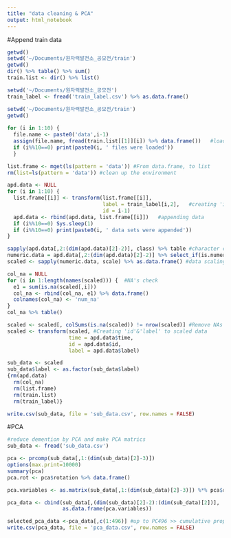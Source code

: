```yaml
---
title: "data cleaning & PCA"
output: html_notebook
---
```


#Append train data
```r
getwd()
setwd('~/Documents/원자력발전소_공모전/train')
getwd() 
dir() %>% table() %>% sum()
train.list <- dir() %>% list()

setwd('~/Documents/원자력발전소_공모전')
train_label <- fread('train_label.csv') %>% as.data.frame()

setwd('~/Documents/원자력발전소_공모전/train')
getwd()
  
for (i in 1:10) { 
  file.name <- paste0('data',i-1)
  assign(file.name, fread(train.list[[1]][i]) %>% data.frame())   #loadding data
  if (i%%10==0) print(paste0(i, ' files were loaded'))
  }

list.frame <- mget(ls(pattern = 'data')) #From data.frame, to list
rm(list=ls(pattern = 'data')) #clean up the environment

apd.data <- NULL
for (i in 1:10) {
  list.frame[[i]] <- transform(list.frame[[i]],
                               label = train_label[i,2],   #creating 'id'&'label'
                               id = i-1)
  apd.data <- rbind(apd.data, list.frame[[i]])   #appending data
  if (i%%10==0) Sys.sleep(1)
  if (i%%10==0) print(paste0(i, ' data sets were appended'))
}

sapply(apd.data[,2:(dim(apd.data)[2]-2)], class) %>% table #character columns exist?
numeric.data = apd.data[,2:(dim(apd.data)[2]-2)] %>% select_if(is.numeric) #select only numeric columns if character columns exist
scaled <- sapply(numeric.data, scale) %>% as.data.frame() #data scaling

col_na = NULL
for (i in 1:length(names(scaled))) {  #NA's check 
  e1 = sum(is.na(scaled[,i]))
  col_na <- rbind(col_na, e1) %>% data.frame()
  colnames(col_na) <- 'num_na'
}
col_na %>% table()

scaled <- scaled[, colSums(is.na(scaled)) != nrow(scaled)] #Remove NAs
scaled <- transform(scaled, #Creating 'id'&'label' to scaled data
                    time = apd.data$time,
                    id = apd.data$id,
                    label = apd.data$label)

sub_data <- scaled
sub_data$label <- as.factor(sub_data$label)
{rm(apd.data)
  rm(col_na)
  rm(list.frame)
  rm(train.list)
  rm(train_label)}

write.csv(sub_data, file = 'sub_data.csv', row.names = FALSE)


```



#PCA
```r
#reduce demention by PCA and make PCA matrics
sub_data <- fread('sub_data.csv')

pca <- prcomp(sub_data[,1:(dim(sub_data)[2]-3)])
options(max.print=10000)
summary(pca)
pca.rot <- pca$rotation %>% data.frame() 

pca.variables <- as.matrix(sub_data[,1:(dim(sub_data)[2]-3)]) %*% pca$rotation

pca_data <- cbind(sub_data[,(dim(sub_data)[2]-2):(dim(sub_data)[2])], 
                  as.data.frame(pca.variables))

selected_pca_data <-pca_data[,c(1:496)] #up to PC496 >> cumulative proportion = 95%, 근데 전체 데이터로 돌리면 몇 PC까지 가야 95%까지 되는지 다를 수 있으니 summary(pca)보고 확인해야함. 
write.csv(pca_data, file = 'pca_data.csv', row.names = FALSE)
```
